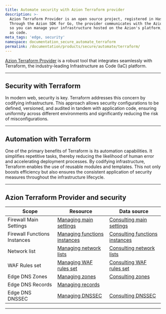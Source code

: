 ```yaml
---
title: Automate security with Azion Terraform provider
description: >-
  Azion Terraform Provider is an open source project, registered in HashiCorp.
  Through the Azion SDK for Go, the provider communicates with the Azion APIs,
  so you can manage your infrastructure hosted on the Azion's platform, locally,
  as code.
meta_tags: 'edge, security'
namespace: documentation_secure_automate_terraform
permalink: /documentation/products/secure/automate/terraform/
---
```



[Azion Terraform Provider](https://registry.terraform.io/providers/aziontech/azion/latest/docs) is a robust tool that integrates seamlessly with Terraform, the industry-leading Infrastructure as Code (IaC) platform.

---

## Security with Terraform

In modern web, security is key. Terraform addresses this concern by codifying infrastructure. This approach allows security configurations to be defined, versioned, and audited in tandem with application code, ensuring uniformity across different environments and significantly reducing the risk of misconfigurations.

---

## Automation with Terraform

One of the primary benefits of Terraform is its automation capabilities. It simplifies repetitive tasks, thereby reducing the likelihood of human error and accelerating deployment processes. By codifying infrastructure, Terraform enables the use of reusable modules and templates. This not only boosts efficiency but also ensures the consistent application of security measures throughout the infrastructure lifecycle.

---

## Azion Terraform Provider and security

| Scope | Resource | Data source |
| --- | --- | --- |
|  Firewall Main Settings | [Managing main settings](https://registry.terraform.io/providers/aziontech/azion/latest/docs/resources/edge_firewall_main_setting) | [Consulting main settings](https://registry.terraform.io/providers/aziontech/azion/latest/docs/data-sources/edge_firewall_main_settings) |
|  Firewall Functions Instances | [Managing functions instances](https://registry.terraform.io/providers/aziontech/azion/latest/docs/resources/edge_firewall_edge_functions_instance) | [Consulting functions instances](https://registry.terraform.io/providers/aziontech/azion/latest/docs/data-sources/edge_firewall_edge_function_instances) |
|  Network list | [Managing network lists](https://registry.terraform.io/providers/aziontech/azion/latest/docs/resources/network_list) | [Consulting network lists](https://registry.terraform.io/providers/aziontech/azion/latest/docs/data-sources/network_lists) |
|  WAF Rules set | [Managing WAF rules set](https://registry.terraform.io/providers/aziontech/azion/latest/docs/resources/waf_rule_set) | [Consulting WAF rules set](https://registry.terraform.io/providers/aziontech/azion/latest/docs/data-sources/waf_rule_sets) |
|  Edge DNS Zones | [Managing zones](https://registry.terraform.io/providers/aziontech/azion/latest/docs/resources/intelligent_dns_zone)| [Consulting zones](https://registry.terraform.io/providers/aziontech/azion/latest/docs/data-sources/intelligent_dns_zones) |
|  Edge DNS Records | [Managing records](https://registry.terraform.io/providers/aziontech/azion/latest/docs/resources/intelligent_dns_record) | |
|  Edge DNS DNSSEC | [Managing DNSSEC](https://registry.terraform.io/providers/aziontech/azion/latest/docs/resources/intelligent_dns_dnssec) | [Consulting DNSSEC](https://registry.terraform.io/providers/aziontech/azion/latest/docs/data-sources/intelligent_dns_dnssec)|

---

